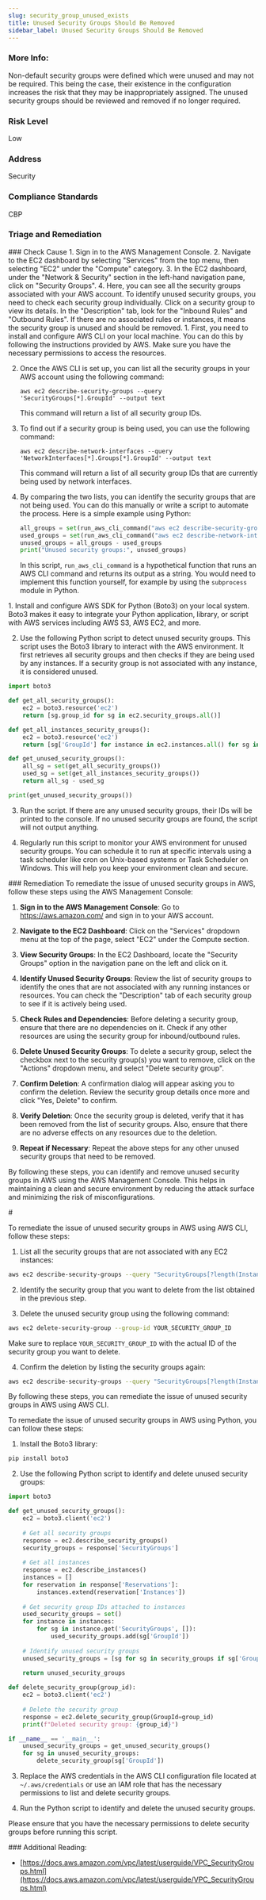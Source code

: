 ```yaml
---
slug: security_group_unused_exists
title: Unused Security Groups Should Be Removed
sidebar_label: Unused Security Groups Should Be Removed
---
```


### More Info:

Non-default security groups were defined which were unused and may not be required. This being the case, their existence in the configuration increases the risk that they may be inappropriately assigned. The unused security groups should be reviewed and removed if no longer required.

### Risk Level

Low

### Address

Security

### Compliance Standards

CBP


### Triage and Remediation
<Tabs>

<Tab title='Cause'>
### Check Cause
<AccordionGroup>
<Accordion title='Using Console' defaultOpen='true'>
1. Sign in to the AWS Management Console.
2. Navigate to the EC2 dashboard by selecting "Services" from the top menu, then selecting "EC2" under the "Compute" category.
3. In the EC2 dashboard, under the "Network & Security" section in the left-hand navigation pane, click on "Security Groups".
4. Here, you can see all the security groups associated with your AWS account. To identify unused security groups, you need to check each security group individually. Click on a security group to view its details. In the "Description" tab, look for the "Inbound Rules" and "Outbound Rules". If there are no associated rules or instances, it means the security group is unused and should be removed.
</Accordion>

<Accordion title='Using CLI'>
1. First, you need to install and configure AWS CLI on your local machine. You can do this by following the instructions provided by AWS. Make sure you have the necessary permissions to access the resources.

2. Once the AWS CLI is set up, you can list all the security groups in your AWS account using the following command:

   ```
   aws ec2 describe-security-groups --query 'SecurityGroups[*].GroupId' --output text
   ```
   This command will return a list of all security group IDs.

3. To find out if a security group is being used, you can use the following command:

   ```
   aws ec2 describe-network-interfaces --query 'NetworkInterfaces[*].Groups[*].GroupId' --output text
   ```
   This command will return a list of all security group IDs that are currently being used by network interfaces.

4. By comparing the two lists, you can identify the security groups that are not being used. You can do this manually or write a script to automate the process. Here is a simple example using Python:

   ```python
   all_groups = set(run_aws_cli_command("aws ec2 describe-security-groups --query 'SecurityGroups[*].GroupId' --output text").split())
   used_groups = set(run_aws_cli_command("aws ec2 describe-network-interfaces --query 'NetworkInterfaces[*].Groups[*].GroupId' --output text").split())
   unused_groups = all_groups - used_groups
   print("Unused security groups:", unused_groups)
   ```
   In this script, `run_aws_cli_command` is a hypothetical function that runs an AWS CLI command and returns its output as a string. You would need to implement this function yourself, for example by using the `subprocess` module in Python.
</Accordion>

<Accordion title='Using Python'>
1. Install and configure AWS SDK for Python (Boto3) on your local system. Boto3 makes it easy to integrate your Python application, library, or script with AWS services including AWS S3, AWS EC2, and more.

2. Use the following Python script to detect unused security groups. This script uses the Boto3 library to interact with the AWS environment. It first retrieves all security groups and then checks if they are being used by any instances. If a security group is not associated with any instance, it is considered unused.

```python
import boto3

def get_all_security_groups():
    ec2 = boto3.resource('ec2')
    return [sg.group_id for sg in ec2.security_groups.all()]

def get_all_instances_security_groups():
    ec2 = boto3.resource('ec2')
    return [sg['GroupId'] for instance in ec2.instances.all() for sg in instance.security_groups]

def get_unused_security_groups():
    all_sg = set(get_all_security_groups())
    used_sg = set(get_all_instances_security_groups())
    return all_sg - used_sg

print(get_unused_security_groups())
```

3. Run the script. If there are any unused security groups, their IDs will be printed to the console. If no unused security groups are found, the script will not output anything.

4. Regularly run this script to monitor your AWS environment for unused security groups. You can schedule it to run at specific intervals using a task scheduler like cron on Unix-based systems or Task Scheduler on Windows. This will help you keep your environment clean and secure.
</Accordion>

</AccordionGroup>
</Tab>

<Tab title='Remediation'>
### Remediation

<AccordionGroup>
<Accordion title='Using Console' defaultOpen='true'>
To remediate the issue of unused security groups in AWS, follow these steps using the AWS Management Console:

1. **Sign in to the AWS Management Console**: Go to https://aws.amazon.com/ and sign in to your AWS account.

2. **Navigate to the EC2 Dashboard**: Click on the "Services" dropdown menu at the top of the page, select "EC2" under the Compute section.

3. **View Security Groups**: In the EC2 Dashboard, locate the "Security Groups" option in the navigation pane on the left and click on it.

4. **Identify Unused Security Groups**: Review the list of security groups to identify the ones that are not associated with any running instances or resources. You can check the "Description" tab of each security group to see if it is actively being used.

5. **Check Rules and Dependencies**: Before deleting a security group, ensure that there are no dependencies on it. Check if any other resources are using the security group for inbound/outbound rules.

6. **Delete Unused Security Groups**: To delete a security group, select the checkbox next to the security group(s) you want to remove, click on the "Actions" dropdown menu, and select "Delete security group".

7. **Confirm Deletion**: A confirmation dialog will appear asking you to confirm the deletion. Review the security group details once more and click "Yes, Delete" to confirm.

8. **Verify Deletion**: Once the security group is deleted, verify that it has been removed from the list of security groups. Also, ensure that there are no adverse effects on any resources due to the deletion.

9. **Repeat if Necessary**: Repeat the above steps for any other unused security groups that need to be removed.

By following these steps, you can identify and remove unused security groups in AWS using the AWS Management Console. This helps in maintaining a clean and secure environment by reducing the attack surface and minimizing the risk of misconfigurations.
</Accordion>

<Accordion title='Using CLI'>
#

To remediate the issue of unused security groups in AWS using AWS CLI, follow these steps:

1. List all the security groups that are not associated with any EC2 instances:
```bash
aws ec2 describe-security-groups --query "SecurityGroups[?length(Instances) == '0'].{Name:GroupName, ID:GroupId}"
```

2. Identify the security group that you want to delete from the list obtained in the previous step.

3. Delete the unused security group using the following command:
```bash
aws ec2 delete-security-group --group-id YOUR_SECURITY_GROUP_ID
```
Make sure to replace `YOUR_SECURITY_GROUP_ID` with the actual ID of the security group you want to delete.

4. Confirm the deletion by listing the security groups again:
```bash
aws ec2 describe-security-groups --query "SecurityGroups[?length(Instances) == '0'].{Name:GroupName, ID:GroupId}"
```

By following these steps, you can remediate the issue of unused security groups in AWS using AWS CLI.
</Accordion>

<Accordion title='Using Python'>
To remediate the issue of unused security groups in AWS using Python, you can follow these steps:

1. Install the Boto3 library:
```bash
pip install boto3
```

2. Use the following Python script to identify and delete unused security groups:

```python
import boto3

def get_unused_security_groups():
    ec2 = boto3.client('ec2')
    
    # Get all security groups
    response = ec2.describe_security_groups()
    security_groups = response['SecurityGroups']
    
    # Get all instances
    response = ec2.describe_instances()
    instances = []
    for reservation in response['Reservations']:
        instances.extend(reservation['Instances'])
    
    # Get security group IDs attached to instances
    used_security_groups = set()
    for instance in instances:
        for sg in instance.get('SecurityGroups', []):
            used_security_groups.add(sg['GroupId'])
    
    # Identify unused security groups
    unused_security_groups = [sg for sg in security_groups if sg['GroupId'] not in used_security_groups]
    
    return unused_security_groups

def delete_security_group(group_id):
    ec2 = boto3.client('ec2')
    
    # Delete the security group
    response = ec2.delete_security_group(GroupId=group_id)
    print(f"Deleted security group: {group_id}")

if __name__ == '__main__':
    unused_security_groups = get_unused_security_groups()
    for sg in unused_security_groups:
        delete_security_group(sg['GroupId'])
```

3. Replace the AWS credentials in the AWS CLI configuration file located at `~/.aws/credentials` or use an IAM role that has the necessary permissions to list and delete security groups.

4. Run the Python script to identify and delete the unused security groups.

Please ensure that you have the necessary permissions to delete security groups before running this script.
</Accordion>

</AccordionGroup>
</Tab>
</Tabs>
### Additional Reading:

- [https://docs.aws.amazon.com/vpc/latest/userguide/VPC_SecurityGroups.html](https://docs.aws.amazon.com/vpc/latest/userguide/VPC_SecurityGroups.html) 

